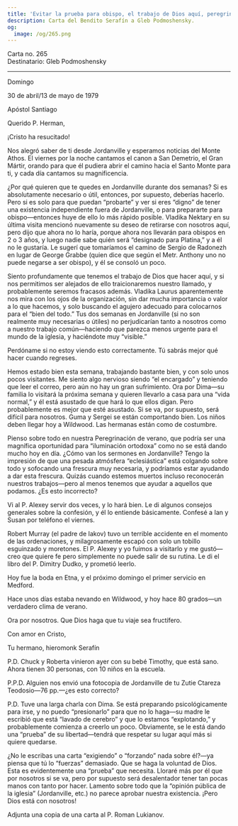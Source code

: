 ```yaml
---
title: 'Evitar la prueba para obispo, el trabajo de Dios aquí, peregrinaciones'
description: Carta del Bendito Serafín a Gleb Podmoshensky.
og:
  image: /og/265.png
---
```


<div style={{textAlign:'right', fontFamily:'monospace'}}>Carta no. 265</div>
<div style={{textAlign:'left', fontFamily:'monospace'}}>Destinatario: Gleb Podmoshensky</div>

---

Domingo

30 de abril/13 de mayo de 1979

Apóstol Santiago

Querido P. Herman,

¡Cristo ha resucitado!

Nos alegró saber de ti desde Jordanville y esperamos noticias del Monte Athos. El viernes por la noche cantamos el canon a San Demetrio, el Gran Mártir, orando para que él pudiera abrir el camino hacia el Santo Monte para ti, y cada día cantamos su magnificencia.

¿Por qué quieren que te quedes en Jordanville durante dos semanas? Si es absolutamente necesario o útil, entonces, por supuesto, deberías hacerlo. Pero si es solo para que puedan “probarte” y ver si eres “digno” de tener una existencia independiente fuera de Jordanville, o para prepararte para obispo—entonces huye de ello lo más rápido posible. Vladika Nektary en su última visita mencionó nuevamente su deseo de retirarse con nosotros aquí, pero dijo que ahora no lo haría, porque ahora nos llevarán para obispos en 2 o 3 años, y luego nadie sabe quién será “designado para Platina,” y a él no le gustaría. Le sugerí que tomaríamos el camino de Sergio de Radonezh en lugar de George Grabbe (quien dice que según el Metr. Anthony uno no puede negarse a ser obispo), y él se consoló un poco.

Siento profundamente que tenemos el trabajo de Dios que hacer aquí, y si nos permitimos ser alejados de ello traicionaremos nuestro llamado, y probablemente seremos fracasos además. Vladika Laurus aparentemente nos mira con los ojos de la organización, sin dar mucha importancia o valor a lo que hacemos, y solo buscando el agujero adecuado para colocarnos para el “bien del todo.” Tus dos semanas en Jordanville (si no son realmente muy necesarias o útiles) no perjudicarían tanto a nosotros como a nuestro trabajo común—haciendo que parezca menos urgente para el mundo de la iglesia, y haciéndote muy “visible.”

Perdóname si no estoy viendo esto correctamente. Tú sabrás mejor qué hacer cuando regreses.

Hemos estado bien esta semana, trabajando bastante bien, y con solo unos pocos visitantes. Me siento algo nervioso siendo “el encargado” y teniendo que leer el correo, pero aún no hay un gran sufrimiento. Ora por Dima—su familia lo visitará la próxima semana y quieren llevarlo a casa para una “vida normal,” y él está asustado de que hará lo que ellos digan. Pero probablemente es mejor que esté asustado. Si se va, por supuesto, será difícil para nosotros. Guma y Sergei se están comportando bien. Los niños deben llegar hoy a Wildwood. Las hermanas están como de costumbre.

Pienso sobre todo en nuestra Peregrinación de verano, que podría ser una magnífica oportunidad para “iluminación ortodoxa” como no se está dando mucho hoy en día. ¿Cómo van los sermones en Jordanville? Tengo la impresión de que una pesada atmósfera “eclesiástica” está colgando sobre todo y sofocando una frescura muy necesaria, y podríamos estar ayudando a dar esta frescura. Quizás cuando estemos muertos incluso reconocerán nuestros trabajos—pero al menos tenemos que ayudar a aquellos que podamos. ¿Es esto incorrecto?

Vi al P. Alexey servir dos veces, y lo hará bien. Le di algunos consejos generales sobre la confesión, y él lo entiende básicamente. Confesé a Ian y Susan por teléfono el viernes.

Robert Murray (el padre de Iakov) tuvo un terrible accidente en el momento de las ordenaciones, y milagrosamente escapó con solo un tobillo esguinzado y moretones. El P. Alexey y yo fuimos a visitarlo y me gustó—creo que quiere fe pero simplemente no puede salir de su rutina. Le di el libro del P. Dimitry Dudko, y prometió leerlo.

Hoy fue la boda en Etna, y el próximo domingo el primer servicio en Medford.

Hace unos días estaba nevando en Wildwood, y hoy hace 80 grados—un verdadero clima de verano.

Ora por nosotros. Que Dios haga que tu viaje sea fructífero.

Con amor en Cristo,

Tu hermano, hieromonk Serafín

P.D. Chuck y Roberta vinieron ayer con su bebé Timothy, que está sano. Ahora tienen 30 personas, con 10 niños en la escuela.

P.P.D. Alguien nos envió una fotocopia de Jordanville de tu Zutie Ctareza Teodosio—76 pp.—¿es esto correcto?

P.D. Tuve una larga charla con Dima. Se está preparando psicológicamente para irse, y no puedo “presionarlo” para que no lo haga—su madre le escribió que está “lavado de cerebro” y que lo estamos “explotando,” y probablemente comienza a creerlo un poco. Obviamente, se le está dando una “prueba” de su libertad—tendrá que respetar su lugar aquí más si quiere quedarse.

¿No le escribas una carta “exigiendo” o “forzando” nada sobre él?—ya piensa que tú lo “fuerzas” demasiado. Que se haga la voluntad de Dios. Esta es evidentemente una “prueba” que necesita. Lloraré más por él que por nosotros si se va, pero por supuesto será desalentador tener tan pocas manos con tanto por hacer. Lamento sobre todo que la “opinión pública de la iglesia” (Jordanville, etc.) no parece aprobar nuestra existencia. ¡Pero Dios está con nosotros!

Adjunta una copia de una carta al P. Roman Lukianov.